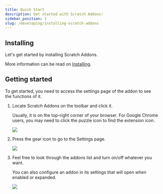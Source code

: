 ---
title: Quick Start
description: Get started with Scratch Addons!
sidebar_position: 1
slug: /developing/installing-scratch-addons
---


## Installing

Let's get started by installing Scratch Addons.

<SupportedBrowsers />

More information can be read on [Installing](../installing).

## Getting started

To get started, you need to access the settings page of the addon to see the functions of it.

1. Locate Scratch Addons on the toolbar and click it.

   Usually, it is on the top-right corner of your browser.
For Google Chrome users, you may need to click the puzzle icon to find the extension icon.

   ![](./step-1.png)

2. Press the gear icon to go to the Settings page.

   ![](./step-2.png)

3. Feel free to look through the addons list and turn on/off whatever you want.

   You can also configure an addon in its settings that will open when enabled or expanded.

   ![](./step-3.png)
